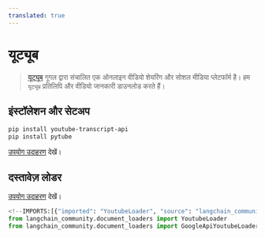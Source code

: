 ```yaml
---
translated: true
---
```


# यूट्यूब

>[यूट्यूब](https://www.youtube.com/) गूगल द्वारा संचालित एक ऑनलाइन वीडियो शेयरिंग और सोशल मीडिया प्लेटफॉर्म है।
> हम `यूट्यूब` प्रतिलिपि और वीडियो जानकारी डाउनलोड करते हैं।

## इंस्टॉलेशन और सेटअप

```bash
pip install youtube-transcript-api
pip install pytube
```

[उपयोग उदाहरण](/docs/integrations/document_loaders/youtube_transcript) देखें।

## दस्तावेज़ लोडर

[उपयोग उदाहरण](/docs/integrations/document_loaders/youtube_transcript) देखें।

```python
<!--IMPORTS:[{"imported": "YoutubeLoader", "source": "langchain_community.document_loaders", "docs": "https://api.python.langchain.com/en/latest/document_loaders/langchain_community.document_loaders.youtube.YoutubeLoader.html", "title": "YouTube"}, {"imported": "GoogleApiYoutubeLoader", "source": "langchain_community.document_loaders", "docs": "https://api.python.langchain.com/en/latest/document_loaders/langchain_community.document_loaders.youtube.GoogleApiYoutubeLoader.html", "title": "YouTube"}]-->
from langchain_community.document_loaders import YoutubeLoader
from langchain_community.document_loaders import GoogleApiYoutubeLoader
```
